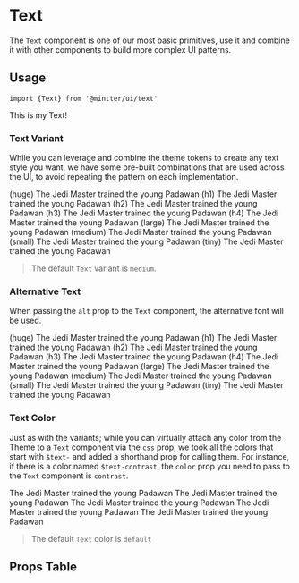 
<Meta title="Components/Text" />

# Text

The `Text` component is one of our most basic primitives, use it and combine it
with other components to build more complex UI patterns.

## Usage

```tsx
import {Text} from '@mintter/ui/text'
```

<Canvas isExpanded>
  <Text>This is my Text!</Text>
</Canvas>

### Text Variant

While you can leverage and combine the theme tokens to create any text style you
want, we have some pre-built combinations that are used across the UI, to avoid
repeating the pattern on each implementation.

<!-- prettier-ignore-start -->

<Canvas isColumn>
  <Text variant="huge">(huge) The Jedi Master trained the young Padawan</Text>
  <Text variant="h1">(h1) The Jedi Master trained the young Padawan</Text>
  <Text variant="h2">(h2) The Jedi Master trained the young Padawan</Text>
  <Text variant="h3">(h3) The Jedi Master trained the young Padawan</Text>
  <Text variant="h4">(h4) The Jedi Master trained the young Padawan</Text>
  <Text variant="large">(large) The Jedi Master trained the young Padawan</Text>
  <Text variant="medium">(medium) The Jedi Master trained the young Padawan</Text>
  <Text variant="small">(small) The Jedi Master trained the young Padawan</Text>
  <Text variant="tiny">(tiny) The Jedi Master trained the young Padawan</Text>
</Canvas>

<!-- prettier-ignore-end -->

> The default `Text` variant is `medium`.

### Alternative Text

When passing the `alt` prop to the `Text` component, the alternative font will
be used.

<!-- prettier-ignore-start -->

<Canvas isColumn>
  <Text alt variant="huge">(huge) The Jedi Master trained the young Padawan</Text>
  <Text alt variant="h1">(h1) The Jedi Master trained the young Padawan</Text>
  <Text alt variant="h2">(h2) The Jedi Master trained the young Padawan</Text>
  <Text alt variant="h3">(h3) The Jedi Master trained the young Padawan</Text>
  <Text alt variant="h4">(h4) The Jedi Master trained the young Padawan</Text>
  <Text alt variant="large">(large) The Jedi Master trained the young Padawan</Text>
  <Text alt variant="medium">(medium) The Jedi Master trained the young Padawan</Text>
  <Text alt variant="small">(small) The Jedi Master trained the young Padawan</Text>
  <Text alt variant="tiny">(tiny) The Jedi Master trained the young Padawan</Text>
</Canvas>

<!-- prettier-ignore-end -->

### Text Color

Just as with the variants; while you can virtually attach any color from the
Theme to a `Text` component via the `css` prop, we took all the colors that
start with `$text-` and added a shorthand prop for calling them. For instance,
if there is a color named `$text-contrast`, the `color` prop you need to pass to
the `Text` component is `contrast`.

<!-- prettier-ignore-start -->

<Canvas isColumn>
  <Text color="default">The Jedi Master trained the young Padawan</Text>
  <Text color="alt">The Jedi Master trained the young Padawan</Text>
  <Text color="muted">The Jedi Master trained the young Padawan</Text>
  <Text color="opposite" css={{backgroundColor: '$background-opposite'}}>The Jedi Master trained the young Padawan</Text>
  <Text color="contrast">The Jedi Master trained the young Padawan</Text>
</Canvas>

<!-- prettier-ignore-end -->

> The default `Text` color is `default`

## Props Table

<ArgsTable of={Text} />
